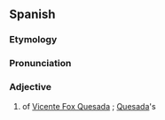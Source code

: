 ==Spanish==

===Etymology===
{{af|es|Fox|-ista}}

===Pronunciation===
{{es-pr}}

===Adjective===
{{es-adj}}

# {{lb|es|relational}} of [[w:Vicente Fox Quesada|Vicente Fox Quesada]] {{gl|president of [[Mexico]] from 2000 to 2006}}; [[Quesada]]'s
#: {{uxi|es|el gobierno '''foxista'''|the '''Quesada''' government, '''Quesada's''' government}}

{{cln|es|eponyms}}